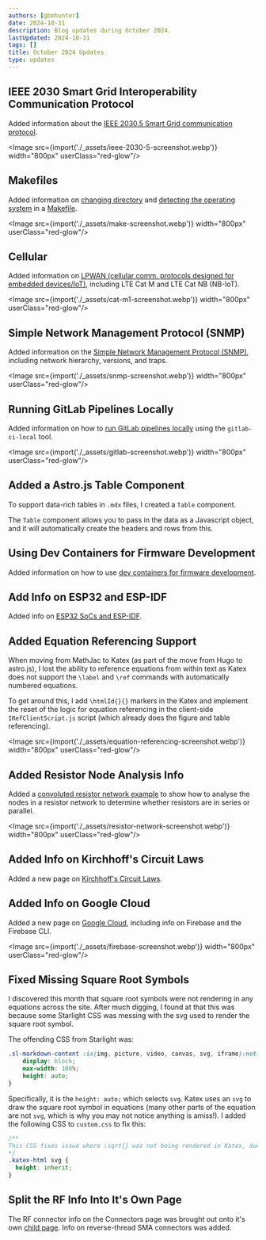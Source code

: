 ```yaml
---
authors: [gbmhunter]
date: 2024-10-31
description: Blog updates during October 2024.
lastUpdated: 2024-10-31
tags: []
title: October 2024 Updates
type: updates
---
```


## IEEE 2030 Smart Grid Interoperability Communication Protocol

Added information about the [IEEE 2030.5 Smart Grid communication protocol](/electronics/communication-protocols/ieee-2030-5-smart-grid/).

<Image src={import('./_assets/ieee-2030-5-screenshot.webp')} width="800px" userClass="red-glow"/>

## Makefiles

Added information on [changing directory](/programming/makefiles/#changing-directory) and [detecting the operating system](/programming/makefiles/#os-detection) in a [Makefile](/programming/makefiles/).

<Image src={import('./_assets/make-screenshot.webp')} width="800px" userClass="red-glow"/>

## Cellular

Added information on [LPWAN (cellular comm. protocols designed for embedded devices/IoT)](/electronics/communication-protocols/cellular/), including LTE Cat M and LTE Cat NB (NB-IoT).

<Image src={import('./_assets/cat-m1-screenshot.webp')} width="800px" userClass="red-glow"/>

## Simple Network Management Protocol (SNMP)

Added information on the [Simple Network Management Protocol (SNMP)](/electronics/communication-protocols/simple-network-management-protocol-snmp/), including network hierarchy, versions, and traps.

<Image src={import('./_assets/snmp-screenshot.webp')} width="800px" userClass="red-glow"/>

## Running GitLab Pipelines Locally

Added information on how to [run GitLab pipelines locally](/programming/version-control-systems/gitlab/) using the `gitlab-ci-local` tool.

<Image src={import('./_assets/gitlab-screenshot.webp')} width="800px" userClass="red-glow"/>

## Added a Astro.js Table Component

To support data-rich tables in `.mdx` files, I created a `Table` component.

The `Table` component allows you to pass in the data as a Javascript object, and it will automatically create the headers and rows from this.

## Using Dev Containers for Firmware Development

Added information on how to use [dev containers for firmware development](/programming/firmware/using-dev-containers-for-firmware/).

## Add Info on ESP32 and ESP-IDF

Added info on [ESP32 SoCs and ESP-IDF](/programming/microcontrollers/espressif/esp32/).

## Added Equation Referencing Support

When moving from MathJac to Katex (as part of the move from Hugo to astro.js), I lost the ability to reference equations from within text as Katex does not support the `\label` and `\ref` commands with automatically numbered equations.

To get around this, I add `\htmlId{}{}` markers in the Katex and implement the reset of the logic for equation referencing in the client-side `IRefClientScript.js` script (which already does the figure and table referencing).

<Image src={import('./_assets/equation-referencing-screenshot.webp')} width="800px" userClass="red-glow"/>

## Added Resistor Node Analysis Info

Added a [convoluted resistor network example](/electronics/components/resistors/#node-analysis) to show how to analyse the nodes in a resistor network to determine whether resistors are in series or parallel.

<Image src={import('./_assets/resistor-network-screenshot.webp')} width="800px" userClass="red-glow"/>

## Added Info on Kirchhoff's Circuit Laws

Added a new page on [Kirchhoff's Circuit Laws](/electronics/circuit-design/kirchhoffs-circuit-laws/).

## Added Info on Google Cloud

Added a new page on [Google Cloud](/programming/cloud/google-cloud/), including info on Firebase and the Firebase CLI.

<Image src={import('./_assets/firebase-screenshot.webp')} width="800px" userClass="red-glow"/>

## Fixed Missing Square Root Symbols

I discovered this month that square root symbols were not rendering in any equations across the site. After much digging, I found at that this was because some Starlight CSS was messing with the svg used to render the square root symbol.

The offending CSS from Starlight was:

```css
.sl-markdown-content :is(img, picture, video, canvas, svg, iframe):not(:where(.not-content *)) {
    display: block;
    max-width: 100%;
    height: auto;
}
```

Specifically, it is the `height: auto;` which selects `svg`. Katex uses an `svg` to draw the square root symbol in equations (many other parts of the equation are not `svg`, which is why you may not notice anything is amiss!). I added the following CSS to `custom.css` to fix this:

```css title="custom.css"
/**
This CSS fixes issue where \sqrt{} was not being rendered in Katex, due to a Starlight Css svg height rule
*/
.katex-html svg {
  height: inherit;
}
```

## Split the RF Info Into It's Own Page

The RF connector info on the Connectors page was brought out onto it's own [child page](/electronics/components/connectors/rf/). Info on reverse-thread SMA connectors was added.
